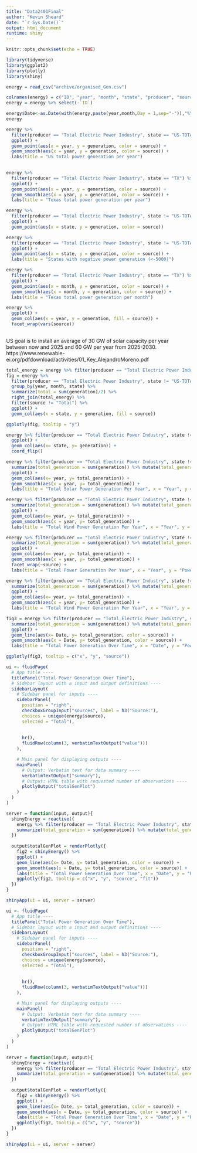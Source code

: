 ```yaml
---
title: "Data2401Final"
author: "Kevin Sheard"
date: "`r Sys.Date()`"
output: html_document
runtime: shiny
---
```


```r
knitr::opts_chunk$set(echo = TRUE)
```


```r
library(tidyverse)
library(ggplot2)
library(plotly)
library(shiny)
```

```r
energy = read_csv("archive/organised_Gen.csv")

```


```r
colnames(energy) = c("ID", "year", "month", "state", "producer", "source", "generation")
energy = energy %>% select(-`ID`)
```

```r
energy$Date<-as.Date(with(energy,paste(year,month,Day = 1,sep="-")),"%Y-%m-%d")
energy
```

```r
energy %>% 
  filter(producer == "Total Electric Power Industry", state == "US-TOTAL") %>% 
  ggplot() + 
  geom_point(aes(x = year, y = generation, color = source)) +
  geom_smooth(aes(x = year, y = generation, color = source)) +
  labs(title = "US total power generation per year")
  
```
```r
energy %>% 
  filter(producer == "Total Electric Power Industry", state == "TX") %>% 
  ggplot() + 
  geom_point(aes(x = year, y = generation, color = source)) +
  geom_smooth(aes(x = year, y = generation, color = source)) +
  labs(title = "Texas total power generation per year")
```



```r
energy %>% 
  filter(producer == "Total Electric Power Industry", state != "US-TOTAL") %>% 
  ggplot() +
  geom_point(aes(x = state, y = generation, color = source))
```
```r
energy %>% 
  filter(producer == "Total Electric Power Industry", state != "US-TOTAL", generation < -5000) %>% 
  ggplot() +
  geom_point(aes(x = state, y = generation, color = source)) +
  labs(title = "States with negative power generation (<-5000)")
```

```r
energy %>% 
  filter(producer == "Total Electric Power Industry", state == "TX") %>% 
  ggplot() + 
  geom_point(aes(x = month, y = generation, color = source)) +
  geom_smooth(aes(x = month, y = generation, color = source)) +
  labs(title = "Texas total power generation per month")
```

```r
energy %>% 
  ggplot() +
  geom_col(aes(x = year, y = generation, fill = source)) +
  facet_wrap(vars(source))
  
```



US goal is to install an average of 30 GW of solar capacity per
year between now and 2025 and 60 GW per year from 2025-2030.
https://www.renewable-ei.org/pdfdownload/activities/01_Key_AlejandroMoreno.pdf


```r
total_energy = energy %>% filter(producer == "Total Electric Power Industry", state != "US-TOTAL") 
fig = energy %>% 
  filter(producer == "Total Electric Power Industry", state != "US-TOTAL") %>% 
  group_by(year, month, state) %>% 
  summarize(total = sum(generation)/2) %>% 
  right_join(total_energy) %>%
  filter(source != "Total") %>% 
  ggplot() +
  geom_col(aes(x = state, y = generation, fill = source))

ggplotly(fig, tooltip = "y")
```

```r
energy %>% filter(producer == "Total Electric Power Industry", state != "US-TOTAL", source == "Solar Thermal and Photovoltaic") %>%
  ggplot() +
  geom_col(aes(x= state, y= generation)) +
  coord_flip()
```

```r
energy %>% filter(producer == "Total Electric Power Industry", state != "US-TOTAL", source == "Solar Thermal and Photovoltaic", year != 2022) %>% group_by(year) %>% 
  summarize(total_generation = sum(generation)) %>% mutate(total_generation = total_generation / 1000000) %>% 
  ggplot() +
  geom_col(aes(x= year, y= total_generation)) +
  geom_smooth(aes(x = year, y= total_generation)) +
  labs(title = "Total Solar Power Generation Per Year", x = "Year", y = "Power Generation(TWH)")
```

```r
energy %>% filter(producer == "Total Electric Power Industry", state != "US-TOTAL", source == "Wind", year != 2022) %>% group_by(year) %>% 
  summarize(total_generation = sum(generation)) %>% mutate(total_generation = total_generation / 1000000) %>% 
  ggplot() +
  geom_col(aes(x= year, y= total_generation)) +
  geom_smooth(aes(x = year, y= total_generation)) +
  labs(title = "Total Wind Power Generation Per Year", x = "Year", y = "Power Generation(TWH)")
```

```r
energy %>% filter(producer == "Total Electric Power Industry", state != "US-TOTAL", source != "Total", year != 2022) %>% group_by(source, year) %>% 
  summarize(total_generation = sum(generation)) %>% mutate(total_generation = total_generation / 1000000) %>% 
  ggplot() +
  geom_col(aes(x= year, y= total_generation)) +
  geom_smooth(aes(x = year, y= total_generation)) +
  facet_wrap(~source) +
  labs(title = "Total Power Generation Per Year", x = "Year", y = "Power Generation(TWH)")
```

```r
energy %>% filter(producer == "Total Electric Power Industry", state != "US-TOTAL", source == "Wind", year != 2022) %>% group_by(year) %>% 
  summarize(total_generation = sum(generation)) %>% mutate(total_generation = total_generation / 1000000) %>% 
  ggplot() +
  geom_col(aes(x= year, y= total_generation)) +
  geom_smooth(aes(x = year, y= total_generation)) +
  labs(title = "Total Wind Power Generation Per Year", x = "Year", y = "Power Generation(TWH)")
```

```r
fig3 = energy %>% filter(producer == "Total Electric Power Industry", state != "US-TOTAL", year != 2022, source == c("Solar Thermal and Photovoltaic", "Petroleum", "Wind")) %>% group_by(Date, source) %>% 
  summarize(total_generation = sum(generation)) %>% mutate(total_generation = total_generation / 1000000) %>%
  ggplot() +
  geom_line(aes(x= Date, y= total_generation, color = source)) +
  geom_smooth(aes(x = Date, y= total_generation, color = source)) +
  labs(title = "Total Power Generation Over Time", x = "Date", y = "Power Generation(TWH)")

ggplotly(fig3, tooltip = c("x", "y", "source"))
```

```r

ui <- fluidPage(
  # App title ----
  titlePanel("Total Power Generation Over Time"),
  # Sidebar layout with a input and output definitions ----
  sidebarLayout(
    # Sidebar panel for inputs ----
    sidebarPanel(
      position = "right",
      checkboxGroupInput("sources", label = h3("Source:"), 
      choices = unique(energy$source),
      selected = "Total"),
  
  
      hr(),
      fluidRow(column(3, verbatimTextOutput("value")))
    ),

    # Main panel for displaying outputs ----
    mainPanel(
      # Output: Verbatim text for data summary ----
      verbatimTextOutput("summary"),
      # Output: HTML table with requested number of observations ----
      plotlyOutput("totalGenPlot")
    )
  )
)

server = function(input, output){
  shinyEnergy = reactive({
    energy %>% filter(producer == "Total Electric Power Industry", state != "US-TOTAL", year != 2022, source == input$sources) %>% group_by(Date, source)   %>% 
    summarize(total_generation = sum(generation)) %>% mutate(total_generation = total_generation / 1000000)
  })
  
  output$totalGenPlot = renderPlotly({
    fig2 = shinyEnergy() %>% 
    ggplot() +
    geom_line(aes(x= Date, y= total_generation, color = source)) +
    geom_smooth(aes(x = Date, y= total_generation, color = source)) +
    labs(title = "Total Power Generation Over Time", x = "Date", y = "Power Generation(TWH)")
    ggplotly(fig2, tooltip = c("x", "y", "source", "fit"))
  })
}

shinyApp(ui = ui, server = server)
```

```r
ui <- fluidPage(
  # App title ----
  titlePanel("Total Power Generation Over Time"),
  # Sidebar layout with a input and output definitions ----
  sidebarLayout(
    # Sidebar panel for inputs ----
    sidebarPanel(
      position = "right",
      checkboxGroupInput("sources", label = h3("Source:"), 
      choices = unique(energy$source),
      selected = "Total"),
  
  
      hr(),
      fluidRow(column(3, verbatimTextOutput("value")))
    ),

    # Main panel for displaying outputs ----
    mainPanel(
      # Output: Verbatim text for data summary ----
      verbatimTextOutput("summary"),
      # Output: HTML table with requested number of observations ----
      plotlyOutput("totalGenPlot")
    )
  )
)

server = function(input, output){
  shinyEnergy = reactive({
    energy %>% filter(producer == "Total Electric Power Industry", state != "US-TOTAL", year != 2022, source == input$sources) %>% group_by(Date, source)   %>% 
    summarize(total_generation = sum(generation)) %>% mutate(total_generation = total_generation / 1000000)
  })
  
  output$totalGenPlot = renderPlotly({
    fig2 = shinyEnergy() %>% 
    ggplot() +
    geom_line(aes(x= Date, y= total_generation, color = source)) +
    geom_smooth(aes(x = Date, y= total_generation, color = source)) +
    labs(title = "Total Power Generation Over Time", x = "Date", y = "Power Generation(TWH)")
    ggplotly(fig2, tooltip = c("x", "y", "source"))
  })
}

shinyApp(ui = ui, server = server)
```


